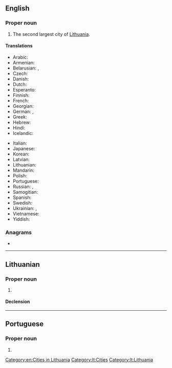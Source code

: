 ==English==
{{wikipedia}}

===Proper noun===
{{en-proper noun}}

# The second largest city of [[Lithuania]].

====Translations====
{{trans-top|city}}
* Arabic: {{t-needed|ar}}
* Armenian: {{t|hy|Կաունաս}}
* Belarusian: {{t|be|Коўна|n|tr=Kóŭna}}, {{t|be|Каўнас|m|tr=Káŭnas}}
* Czech: {{t|cs|Kaunas|m}}
* Danish: {{t|da|Kaunas}}
* Dutch: {{t|nl|Kaunas|n}}
* Esperanto: {{t|eo|Kaŭno}}
* Finnish: {{t+|fi|Kaunas}}
* French: {{t+|fr|Kaunas|m}}
* Georgian: {{t|ka|კაუნასი|sc=Geor}}
* German: {{t+|de|Kauen|n}}, {{t+|de|Kaunas|n}}
* Greek: {{t|el|Κάουνας|n}}
* Hebrew: {{t|he|קובנה|m|tr=kuvneh}}
* Hindi: {{t-needed|hi}}
* Icelandic: {{t|is|Kaunas|n}}
{{trans-mid}}
* Italian: {{t|it|Kaunas|m}}
* Japanese: {{t|ja|カウナス|tr=kaunasu}}
* Korean: {{t|ko|카우나스|sc=Kore}}
* Latvian: {{t|lv|Kauņa}}
* Lithuanian: {{t+|lt|Kaunas|m}}
* Mandarin: {{t|cmn|考那斯|sc=Hani}}
* Polish: {{t+|pl|Kowno|n}}
* Portuguese: {{t|pt|Kaunas|f}}
* Russian: {{t+|ru|Ка́унас|m}}, {{qualifier|obsolete}} {{t|ru|Ко́вно|n}}
* Samogitian: {{t|sgs|Kauns}}
* Spanish: {{t+|es|Kaunas|m}}
* Swedish: {{t+|sv|Kaunas}}
* Ukrainian: {{t|uk|Каунас|m|tr=Káunas}}, {{qualifier|obsolete}} {{t|uk|Ковно|tr=Kóvno}}
* Vietnamese: {{t|vi|Kaunas}}
* Yiddish: {{t|yi|קאָוונע|sc=Hebr|f}}
{{trans-bottom}}

===Anagrams===
* {{anagrams|en|a=aaknsu|Anuaks|Aukans|Unakas}}

[[Category:en:Cities in Lithuania]]

----

==Lithuanian==
{{wikipedia|lang=lt}}

===Proper noun===
{{lt-proper noun|m}}

# {{l|en|Kaunas}}

====Declension====
{{lt-proper-noun-m-as|Kaun}}

[[Category:lt:Cities]]
[[Category:lt:Lithuania]]

----

==Portuguese==

===Proper noun===
{{pt-proper noun|f}}

# {{place|pt|city|c/Lithuania|t1=Kaunas}}